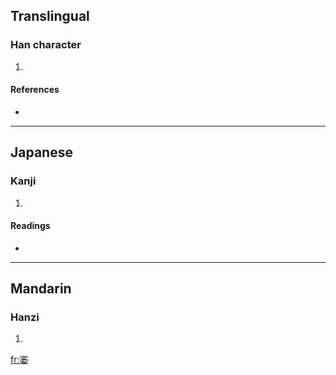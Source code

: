 ==Translingual==

===Han character===
{{Han char|rn=46|rad=山|as=08|sn=11|four=2240<sub>4</sub>|canj=山竹木女 (UHDV)}}

# {{defn|Han|sort=山08}}

====References====
* {{Han ref|kx=0314.330|dkj=08205|dj=0615.190|hdz=10780.120|uh=5D23|ud=23843|bh=D542|bd=54594}}

----

==Japanese==

===Kanji===
{{ja-kanji|grade=|rs=山08}}

# {{defn|Japanese|sort=山08}}

====Readings====
* {{ja-readings|on=[[い]] (i)|kun=}}

----

==Mandarin==

===Hanzi===
{{cmn-hanzi|pin=[[wěi]] ([[wei3]])|wg=wei<sup>3</sup>}}

# {{defn|Mandarin|sort=山08}}

[[fr:崣]]